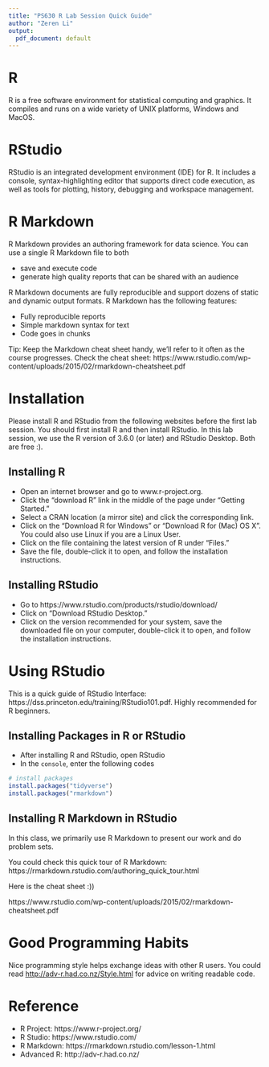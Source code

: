```yaml
---
title: "PS630 R Lab Session Quick Guide"
author: "Zeren Li"
output:
  pdf_document: default
---
```

# R

R is a free software environment for statistical computing and graphics. It compiles and runs on a wide variety of UNIX platforms, Windows and MacOS.

# RStudio 

RStudio is an integrated development environment (IDE) for R. It includes a console, syntax-highlighting editor that supports direct code execution, as well as tools for plotting, history, debugging and workspace management. 

# R Markdown

R Markdown provides an authoring framework for data science. You can use a single R Markdown file to both 

  - save and execute code 
  - generate high quality reports that can be shared with an audience

R Markdown documents are fully reproducible and support dozens of static and dynamic output formats. R Markdown has the following features:

- Fully reproducible reports
- Simple markdown syntax for text
- Code goes in chunks

Tip: Keep the Markdown cheat sheet handy, we’ll refer to it often as the course progresses.
Check the cheat sheet: https://www.rstudio.com/wp-content/uploads/2015/02/rmarkdown-cheatsheet.pdf

# Installation

Please install R and RStudio from the following websites before the first lab session. You should first install R and then install RStudio. In this lab session, we use the R version of 3.6.0 (or later) and RStudio Desktop. Both are free :).

## Installing R

 - Open an internet browser and go to www.r-project.org.
 - Click the "download R" link in the middle of the page under "Getting Started."
 - Select a CRAN location (a mirror site) and click the corresponding link.
 - Click on the  "Download R for Windows" or "Download R for (Mac) OS X". You could also use Linux if you are a Linux User.
 -  Click on the file containing the latest version of R under "Files."
 - Save the file, double-click it to open, and follow the installation instructions.
 
## Installing RStudio

 - Go to https://www.rstudio.com/products/rstudio/download/
 - Click on "Download RStudio Desktop."
 - Click on the version recommended for your system, save the downloaded file on your computer, double-click it to open, and follow the installation instructions.

# Using RStudio

This is a quick guide of RStudio Interface: https://dss.princeton.edu/training/RStudio101.pdf. Highly recommended for R beginners.


## Installing Packages in R or RStudio

- After installing R and RStudio, open RStudio
- In the `console`, enter the following codes

```r
# install packages
install.packages("tidyverse")
install.packages("rmarkdown")
```

## Installing R Markdown in RStudio

In this class, we primarily use R Markdown to present our work and do problem sets. 

You could check this quick tour of R Markdown: https://rmarkdown.rstudio.com/authoring_quick_tour.html

Here is the cheat sheet :))

https://www.rstudio.com/wp-content/uploads/2015/02/rmarkdown-cheatsheet.pdf

# Good Programming Habits

Nice programming style helps exchange ideas with other R users. You could read [http://adv-r.had.co.nz/Style.html](R Style) for advice on writing readable code. 

#  Reference

- R Project: https://www.r-project.org/
- R Studio: https://www.rstudio.com/
- R Markdown: https://rmarkdown.rstudio.com/lesson-1.html
- Advanced R: http://adv-r.had.co.nz/

